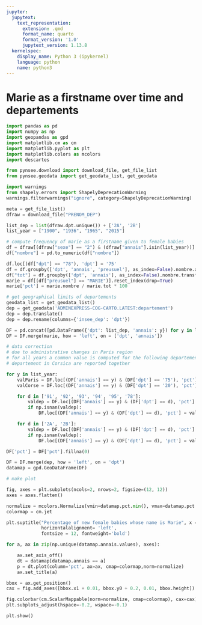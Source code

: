 ```yaml
---
jupyter:
  jupytext:
    text_representation:
      extension: .qmd
      format_name: quarto
      format_version: '1.0'
      jupytext_version: 1.13.8
  kernelspec:
    display_name: Python 3 (ipykernel)
    language: python
    name: python3
---
```


# Marie as a firstname over time and departements

```python
import pandas as pd
import numpy as np
import geopandas as gpd
import matplotlib.cm as cm
import matplotlib.pyplot as plt
import matplotlib.colors as mcolors
import descartes

from pynsee.download import download_file, get_file_list
from pynsee.geodata import get_geodata_list, get_geodata
```

```python
import warnings
from shapely.errors import ShapelyDeprecationWarning
warnings.filterwarnings("ignore", category=ShapelyDeprecationWarning)
```

```python
meta = get_file_list()
dfraw = download_file("PRENOM_DEP")
```

```python
list_dep = list(dfraw.dpt.unique()) + ['2A', '2B']
list_year = ["1900", "1936", "1965", "2015"]
```

```python
# compute frequency of marie as a firstname given to female babies
df = dfraw[(dfraw["sexe"] == "2") & (dfraw["annais"].isin(list_year))].reset_index(drop=True)
df["nombre"] = pd.to_numeric(df["nombre"])

df.loc[(df["dpt"] == "78"), 'dpt'] = '75'
df = df.groupby(['dpt', 'annais', 'preusuel'], as_index=False).nombre.agg('sum')
df["tot"] = df.groupby(['dpt', 'annais'], as_index=False).nombre.transform('sum')
marie = df[(df["preusuel"] == "MARIE")].reset_index(drop=True)
marie['pct'] = marie.nombre / marie.tot * 100
```

```python
# get geographical limits of departements
geodata_list = get_geodata_list()
dep = get_geodata('ADMINEXPRESS-COG-CARTO.LATEST:departement')
dep = dep.translate()
dep = dep.rename(columns={'insee_dep': 'dpt'})
```

```python
DF = pd.concat([pd.DataFrame({'dpt': list_dep, 'annais': y}) for y in list_year])
DF = DF.merge(marie, how = 'left', on = ['dpt', 'annais'])
```

```python
# data correction
# due to administrative changes in Paris region
# for all years a common value is computed for the following departement : '75', '91', '92', '93', '94', '95', '78'
# departement in Corsica are reported together

for y in list_year:
    valParis = DF.loc[(DF['annais'] == y) & (DF['dpt'] == '75'), 'pct'].values
    valCorse = DF.loc[(DF['annais'] == y) & (DF['dpt'] == '20'), 'pct'].values

    for d in ['91', '92', '93', '94', '95', '78']:
        valdep = DF.loc[(DF['annais'] == y) & (DF['dpt'] == d), 'pct'].values
        if np.isnan(valdep):
            DF.loc[(DF['annais'] == y) & (DF['dpt'] == d), 'pct'] = valParis

    for d in ['2A', '2B']:
        valdep = DF.loc[(DF['annais'] == y) & (DF['dpt'] == d), 'pct'].values
        if np.isnan(valdep):
            DF.loc[(DF['annais'] == y) & (DF['dpt'] == d), 'pct'] = valCorse

DF['pct'] = DF['pct'].fillna(0)
```

```python
DF = DF.merge(dep, how = 'left', on = 'dpt')
datamap = gpd.GeoDataFrame(DF)
```

```python
# make plot

fig, axes = plt.subplots(ncols=2, nrows=2, figsize=(12, 12))
axes = axes.flatten()

normalize = mcolors.Normalize(vmin=datamap.pct.min(), vmax=datamap.pct.max())
colormap = cm.jet

plt.suptitle("Percentage of new female babies whose name is Marie", x = 0.3, y = 0.9,
             horizontalalignment= 'left',
             fontsize = 12, fontweight='bold')

for a, ax in zip(np.unique(datamap.annais.values), axes):

    ax.set_axis_off()
    dt = datamap[datamap.annais == a]
    p = dt.plot(column='pct', ax=ax, cmap=colormap,norm=normalize)
    ax.set_title(a)

bbox = ax.get_position()
cax = fig.add_axes([bbox.x1 + 0.01, bbox.y0 + 0.2, 0.01, bbox.height])

fig.colorbar(cm.ScalarMappable(norm=normalize, cmap=colormap), cax=cax)
plt.subplots_adjust(hspace=-0.2, wspace=-0.1)

plt.show()
```
